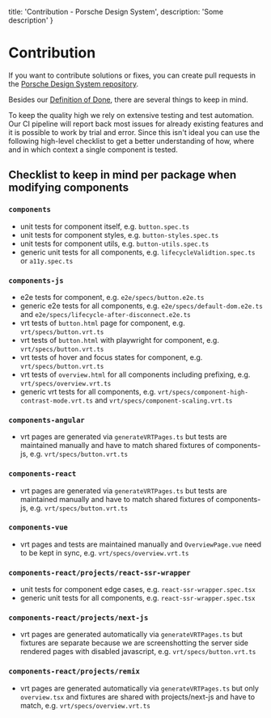   title: 'Contribution - Porsche Design System',
  description: 'Some description'
}

# Contribution

If you want to contribute solutions or fixes, you can create pull requests in the
[Porsche Design System repository](https://github.com/porsche-design-system/porsche-design-system).

Besides our [Definition of Done](must-know/definition-of-done), there are several things to keep in mind.

To keep the quality high we rely on extensive testing and test automation.
Our CI pipeline will report back most issues for already existing features and it is possible to work by trial and
error. Since this isn't ideal you can use the following high-level checklist to get a better understanding of how, where
and in which context a single component is tested.

## Checklist to keep in mind per package when modifying components

### `components`

- unit tests for component itself, e.g. `button.spec.ts`
- unit tests for component styles, e.g. `button-styles.spec.ts`
- unit tests for component utils, e.g. `button-utils.spec.ts`
- generic unit tests for all components, e.g. `lifecycleValidtion.spec.ts` or `a11y.spec.ts`

### `components-js`

- e2e tests for component, e.g. `e2e/specs/button.e2e.ts`
- generic e2e tests for all components, e.g. `e2e/specs/default-dom.e2e.ts` and
`e2e/specs/lifecycle-after-disconnect.e2e.ts`
- vrt tests of `button.html` page for component, e.g. `vrt/specs/button.vrt.ts`
- vrt tests of `button.html` with playwright for component, e.g. `vrt/specs/button.vrt.ts`
- vrt tests of hover and focus states for component, e.g. `vrt/specs/button.vrt.ts`
- vrt tests of `overview.html` for all components including prefixing, e.g. `vrt/specs/overview.vrt.ts`
- generic vrt tests for all components, e.g. `vrt/specs/component-high-contrast-mode.vrt.ts` and
`vrt/specs/component-scaling.vrt.ts`

### `components-angular`

- vrt pages are generated via `generateVRTPages.ts` but tests are maintained manually and have to match shared fixtures
of components-js, e.g. `vrt/specs/button.vrt.ts`

### `components-react`

- vrt pages are generated via `generateVRTPages.ts` but tests are maintained manually and have to match shared fixtures
of components-js, e.g. `vrt/specs/button.vrt.ts`

### `components-vue`

- vrt pages and tests are maintained manually and `OverviewPage.vue` need to be kept in sync, e.g.
`vrt/specs/overview.vrt.ts`

### `components-react/projects/react-ssr-wrapper`

- unit tests for component edge cases, e.g. `react-ssr-wrapper.spec.tsx`
- generic unit tests for all components, e.g. `react-ssr-wrapper.spec.tsx`

### `components-react/projects/next-js`

- vrt pages are generated automatically via `generateVRTPages.ts` but fixtures are separate because we are
screenshotting the server side rendered pages with disabled javascript, e.g. `vrt/specs/button.vrt.ts`

### `components-react/projects/remix`

- vrt pages are generated automatically via `generateVRTPages.ts` but only `overview.tsx` and fixtures are shared with
projects/next-js and have to match, e.g. `vrt/specs/overview.vrt.ts`
